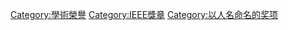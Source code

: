 {{Main}}

[[Category:學術榮譽|Category:學術榮譽]]
[[Category:IEEE獎章|Category:IEEE獎章]]
[[Category:以人名命名的奖项|Category:以人名命名的奖项]]